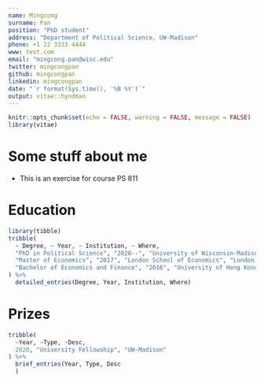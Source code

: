 ```yaml
---
name: Mingcong
surname: Pan
position: "PhD student"
address: "Department of Political Science, UW-Madison"
phone: +1 22 3333 4444
www: test.com
email: "mingcong.pan@wisc.edu"
twitter: mingcongpan
github: mingcongpan
linkedin: mingcongpan
date: "`r format(Sys.time(), '%B %Y')`"
output: vitae::hyndman
---
```


```r
knitr::opts_chunk$set(echo = FALSE, warning = FALSE, message = FALSE)
library(vitae)
```

# Some stuff about me

 * This is an exercise for course PS 811

# Education

```r
library(tibble)
tribble(
  ~ Degree, ~ Year, ~ Institution, ~ Where,
  "PhD in Political Science", "2020--", "University of Wisconsin-Madison", "Madison, WI",
  "Master of Economics", "2017", "London School of Economics", "London, UK",
  "Bachelor of Economics and Finance", "2016", "University of Hong Kong", "Hong Kong"
) %>% 
  detailed_entries(Degree, Year, Institution, Where)
```

# Prizes

```r
tribble(
  ~Year, ~Type, ~Desc,
  2020, "University Fellowship", "UW-Madison"
) %>% 
  brief_entries(Year, Type, Desc
  )
```

